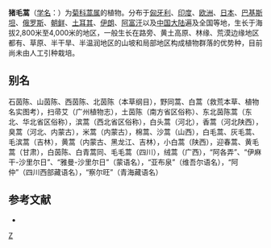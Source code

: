 {{Speciesbox
| taxon = Artemisia scoparia
| binomial_authority = Waldst. et Kit.
| image = Redstem wormwood (Artemisia scoparia).jpg
}}

'''猪毛蒿'''（[[学名|学名]]：{{lang|la|''Artemisia scoparia''}}）为[[菊科|菊科]][[蒿属|蒿属]]的植物。分布于[[匈牙利|匈牙利]]、[[印度|印度]]、[[欧洲|欧洲]]、[[日本|日本]]、[[巴基斯坦|巴基斯坦]]、[[俄罗斯|俄罗斯]]、[[朝鲜|朝鲜]]、[[土耳其|土耳其]]、[[伊朗|伊朗]]、[[阿富汗|阿富汗]]以及[[中国大陆|中国大陆]]遍及全国等地，生长于海拔2,800米至4,000米的地区，一般生长在路旁、黄土高原、林缘、荒漠边缘地区都有、草原、半干旱、半温润地区的山坡和局部地区构成植物群落的优势种，目前尚未由人工引种栽培。

== 别名 ==
石茵陈、山茵陈、西茵陈、北茵陈（本草纲目），野同蒿、白蒿（救荒本草、植物名实图考），扫帚艾（广州植物志），土茵陈（南方省区俗称）、东北茵陈蒿（东北、华北省区俗称），滨蒿（西北省区俗称），白头蒿（河北），香蒿（河北陕西），臭蒿（河北、内蒙古），米蒿（内蒙古），棉蒿、沙蒿（山西），白毛蒿、灰毛蒿、毛滨蒿（吉林），黄蒿（内蒙古、黑龙江、吉林），小白蒿（陕西），迎春蒿、黄毛蒿（甘肃），白茵陈、白青蒿同、毛毛蒿（四川），绒蒿（广西），“阿各弄”、“伊麻干-沙里尔日”、“雅曼-沙里尔日”（蒙语名），“亚布泉”（维吾尔语名），“阿仲”（四川西部藏语名），“察尔旺”（青海藏语名）

== 参考文献 ==
<div class="references-small">
* {{cite web| url =http://www.bioinfo.cn/db05/KmzwSpecies.php?action=view&id=4016| title =猪毛蒿| work =《中国高等植物数据库全库》| publisher =中国科学院微生物研究所| author =昆明植物研究所| accessdate =2009-02-24| deadurl =yes| archiveurl =https://web.archive.org/web/20160305053631/http://www.bioinfo.cn/db05/KmzwSpecies.php?action=view&id=4016| archivedate =2016-03-05}}
</div>
{{Taxonbar|from=Q426647}}

[[Category:蒿属|Z]]